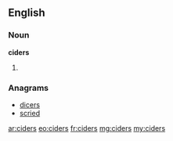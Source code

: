 ==English==

===Noun===
'''ciders'''
# {{plural of|[[cider]]}}

===Anagrams===
* [[dicers#English|dicers]]
* [[scried#English|scried]]

[[ar:ciders]]
[[eo:ciders]]
[[fr:ciders]]
[[mg:ciders]]
[[my:ciders]]